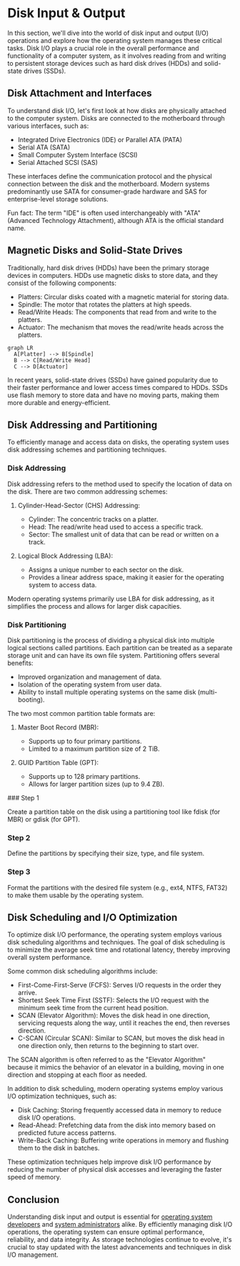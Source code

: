 
# Disk Input & Output

In this section, we'll dive into the world of disk input and output (I/O) operations and explore how the operating system manages these critical tasks. Disk I/O plays a crucial role in the overall performance and functionality of a computer system, as it involves reading from and writing to persistent storage devices such as hard disk drives (HDDs) and solid-state drives (SSDs).

## Disk Attachment and Interfaces

To understand disk I/O, let's first look at how disks are physically attached to the computer system. Disks are connected to the motherboard through various interfaces, such as:

- Integrated Drive Electronics (IDE) or Parallel ATA (PATA)
- Serial ATA (SATA)
- Small Computer System Interface (SCSI)
- Serial Attached SCSI (SAS)

These interfaces define the communication protocol and the physical connection between the disk and the motherboard. Modern systems predominantly use SATA for consumer-grade hardware and SAS for enterprise-level storage solutions.

<Callout type="info">
  Fun fact: The term "IDE" is often used interchangeably with "ATA" (Advanced Technology Attachment), although ATA is the official standard name.
</Callout>

## Magnetic Disks and Solid-State Drives

Traditionally, hard disk drives (HDDs) have been the primary storage devices in computers. HDDs use magnetic disks to store data, and they consist of the following components:

- Platters: Circular disks coated with a magnetic material for storing data.
- Spindle: The motor that rotates the platters at high speeds.
- Read/Write Heads: The components that read from and write to the platters.
- Actuator: The mechanism that moves the read/write heads across the platters.

```mermaid
graph LR
  A[Platter] --> B[Spindle]
  B --> C[Read/Write Head]
  C --> D[Actuator]
```

In recent years, solid-state drives (SSDs) have gained popularity due to their faster performance and lower access times compared to HDDs. SSDs use flash memory to store data and have no moving parts, making them more durable and energy-efficient.

## Disk Addressing and Partitioning

To efficiently manage and access data on disks, the operating system uses disk addressing schemes and partitioning techniques.

### Disk Addressing

Disk addressing refers to the method used to specify the location of data on the disk. There are two common addressing schemes:

1. Cylinder-Head-Sector (CHS) Addressing:
   - Cylinder: The concentric tracks on a platter.
   - Head: The read/write head used to access a specific track.
   - Sector: The smallest unit of data that can be read or written on a track.

2. Logical Block Addressing (LBA):
   - Assigns a unique number to each sector on the disk.
   - Provides a linear address space, making it easier for the operating system to access data.

Modern operating systems primarily use LBA for disk addressing, as it simplifies the process and allows for larger disk capacities.

### Disk Partitioning

Disk partitioning is the process of dividing a physical disk into multiple logical sections called partitions. Each partition can be treated as a separate storage unit and can have its own file system. Partitioning offers several benefits:

- Improved organization and management of data.
- Isolation of the operating system from user data.
- Ability to install multiple operating systems on the same disk (multi-booting).

The two most common partition table formats are:

1. Master Boot Record (MBR):
   - Supports up to four primary partitions.
   - Limited to a maximum partition size of 2 TiB.

2. GUID Partition Table (GPT):
   - Supports up to 128 primary partitions.
   - Allows for larger partition sizes (up to 9.4 ZB).

<Steps>
### Step 1

Create a partition table on the disk using a partitioning tool like fdisk (for MBR) or gdisk (for GPT).

### Step 2

Define the partitions by specifying their size, type, and file system.

### Step 3

Format the partitions with the desired file system (e.g., ext4, NTFS, FAT32) to make them usable by the operating system.
</Steps>

## Disk Scheduling and I/O Optimization

To optimize disk I/O performance, the operating system employs various disk scheduling algorithms and techniques. The goal of disk scheduling is to minimize the average seek time and rotational latency, thereby improving overall system performance.

Some common disk scheduling algorithms include:

- First-Come-First-Serve (FCFS): Serves I/O requests in the order they arrive.
- Shortest Seek Time First (SSTF): Selects the I/O request with the minimum seek time from the current head position.
- SCAN (Elevator Algorithm): Moves the disk head in one direction, servicing requests along the way, until it reaches the end, then reverses direction.
- C-SCAN (Circular SCAN): Similar to SCAN, but moves the disk head in one direction only, then returns to the beginning to start over.

<Callout type="info">
  The SCAN algorithm is often referred to as the "Elevator Algorithm" because it mimics the behavior of an elevator in a building, moving in one direction and stopping at each floor as needed.
</Callout>

In addition to disk scheduling, modern operating systems employ various I/O optimization techniques, such as:

- Disk Caching: Storing frequently accessed data in memory to reduce disk I/O operations.
- Read-Ahead: Prefetching data from the disk into memory based on predicted future access patterns.
- Write-Back Caching: Buffering write operations in memory and flushing them to the disk in batches.

These optimization techniques help improve disk I/O performance by reducing the number of physical disk accesses and leveraging the faster speed of memory.

## Conclusion

Understanding disk input and output is essential for [operating system developers](/development-cycles-and-requirements-analysis) and [system administrators](/memory-resources-and-paging) alike. By efficiently managing disk I/O operations, the operating system can ensure optimal performance, reliability, and data integrity. As storage technologies continue to evolve, it's crucial to stay updated with the latest advancements and techniques in disk I/O management.